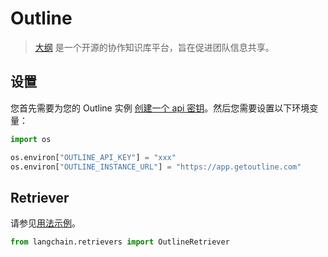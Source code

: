 # Outline

> [大纲](https://www.getoutline.com/) 是一个开源的协作知识库平台，旨在促进团队信息共享。

## 设置

您首先需要为您的 Outline 实例 [创建一个 api 密钥](https://www.getoutline.com/developers#section/Authentication)。然后您需要设置以下环境变量：

```python
import os

os.environ["OUTLINE_API_KEY"] = "xxx"
os.environ["OUTLINE_INSTANCE_URL"] = "https://app.getoutline.com"
```

## Retriever

请参见[用法示例](/docs/integrations/retrievers/outline)。

```python
from langchain.retrievers import OutlineRetriever
```